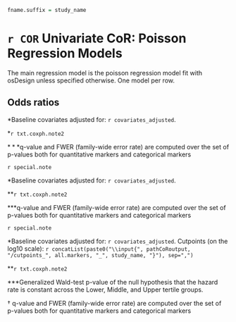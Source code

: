 ```{r, echo=FALSE, results='asis'}
fname.suffix = study_name
```


# `r COR` Univariate CoR: Poisson Regression Models

The main regression model is the poisson regression model fit with osDesign unless specified otherwise. One model per row.

## Odds ratios

\setlength{\tabcolsep}{.5ex}
  \input{`r pathCoRoutput`/CoR_univariable_poisson_pretty_`r fname.suffix`}
$\ast$Baseline covariates adjusted for: `r covariates_adjusted`.

$\ast$`r txt.coxph.note2`

$\ast\ast\ast$q-value and FWER (family-wide error rate) are computed over the set of p-values both for quantitative markers and categorical markers
<!-- using the Westfall and Young permutation method (\protect\input{`r pathCoRoutput`/permutation_replicates_`r fname.suffix`} replicates). -->

`r special.note`


\clearpage
\setlength{\tabcolsep}{.5ex}
  \input{`r pathCoRoutput`/CoR_univariable_poisson_pretty_scaled_`r fname.suffix`}
$\ast$Baseline covariates adjusted for: `r covariates_adjusted`.

$\ast$$\ast$`r txt.coxph.note2`

$\ast$$\ast$$\ast$q-value and FWER (family-wide error rate) are computed over the set of p-values both for quantitative markers and categorical markers
<!-- using the Westfall and Young permutation method (\protect\input{`r pathCoRoutput`/permutation_replicates_`r fname.suffix`} replicates). -->

`r special.note`


\clearpage
\scriptsize
\input{`r paste0(pathCoRoutput, "/CoR_univariable_poisson_cat_pretty_", study_name)`}
\normalsize
\vspace{-15pt}
$\ast$Baseline covariates adjusted for: `r covariates_adjusted`. Cutpoints (on the log10 scale): `r concatList(paste0("\\input{", pathCoRoutput, "/cutpoints_", all.markers, "_", study_name, "}"), sep=",")`

$\ast\ast$`r txt.coxph.note2`

$\ast\ast$$\ast$Generalized Wald-test p-value of the null hypothesis that the hazard rate is constant across the Lower, Middle, and Upper tertile groups.

$\dagger$ q-value and FWER (family-wide error rate) are computed over the set of p-values both for quantitative markers and categorical markers
<!-- using the Westfall and Young permutation method (\protect\input{`r pathCoRoutput`/permutation_replicates_`r fname.suffix`} replicates). -->



\clearpage
\begin{table}[H]
\caption{Number of cases and non-cases in ph2 or not}
\begin{center}
  \input{`r pathCoRoutput`/tab1}\\
\end{center}
\end{table}


\clearpage


